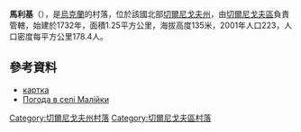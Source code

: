 {{coord|51|29|59|N|30|49|57|E|scale:100000|display=title}}

'''馬利基'''（{{lang-uk|Малійки}}），是[[烏克蘭|烏克蘭]]的村落，位於該國北部[[切爾尼戈夫州|切爾尼戈夫州]]，由[[切爾尼戈夫區|切爾尼戈夫區]]負責管轄，始建於1732年，面積1.25平方公里，海拔高度135米，2001年人口223，人口密度每平方公里178.4人。

==參考資料==
* [http://gska2.rada.gov.ua/pls/z7502/A005?rdat1=08.02.2009&rf7571=41377 картка]{{dead link|date=2018年5月 |bot=InternetArchiveBot |fix-attempted=yes }}
* [http://weather.in.ua/ua/chernigovskaja/14826 Погода в селі Малійки] {{Wayback|url=http://weather.in.ua/ua/chernigovskaja/14826 |date=20111220120535 }}

[[Category:切爾尼戈夫州村落|Category:切爾尼戈夫州村落]]
[[Category:切爾尼戈夫區村落|Category:切爾尼戈夫區村落]]


{{Chernihiv-geo-stub}}